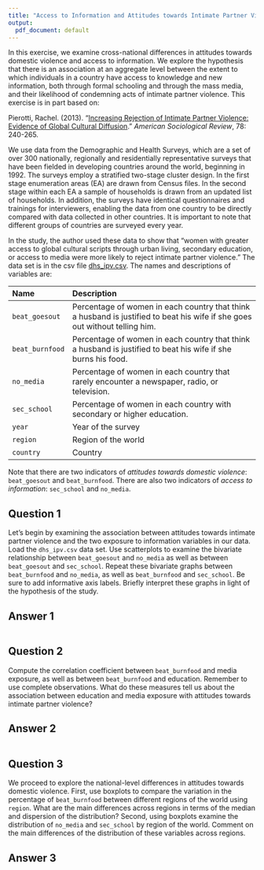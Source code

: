 ```yaml
---
title: "Access to Information and Attitudes towards Intimate Partner Violence"
output:
  pdf_document: default
---
```


In this exercise, we examine cross-national differences in attitudes towards domestic violence and access to information. We explore the hypothesis that there is an association at an aggregate level between the extent to which individuals in a country have access to knowledge and new information, both through formal schooling and through the mass media, and their likelihood of condemning acts of intimate partner violence.  This exercise is in part based on: 

Pierotti, Rachel. (2013). "[Increasing Rejection of Intimate Partner Violence: Evidence of Global Cultural Diffusion](http://dx.doi.org/10.1177/0003122413480363)." *American Sociological Review*, 78: 240-265. 

We use data from the Demographic and Health Surveys, which are a set of over 300 nationally, regionally and residentially representative surveys that have been fielded in developing countries around the world, beginning in 1992. The surveys employ a stratified two-stage cluster design. In the first stage enumeration areas (EA) are drawn from Census files. In the second stage within each EA a sample of households is drawn from an updated list of households. In addition, the surveys have identical questionnaires and trainings for interviewers, enabling the data from one country to be directly compared with data collected in other countries. It is important to note that different groups of countries are surveyed every year. 

In the study, the author used these data to show that "women with greater access to global cultural scripts through urban living, secondary education, or access to media were more likely to reject intimate partner violence." The data set is in the csv file [dhs_ipv.csv](https://raw.githubusercontent.com/pols1600/pols1600.github.io/master/datasets/measurement/dhs_ipv.csv). The names and descriptions of variables are:

-------------------------------------------------------------------------------
Name             Description
---------------- ---------------------------------------------------------
`beat_goesout`   Percentage of women in each country that think a husband is justified to beat his wife if she goes                     out without telling him. 

`beat_burnfood`  Percentage of women in each country that think a husband is justified to beat his wife if she burns                    his food.  

`no_media`       Percentage of women in each country that rarely encounter a newspaper, radio, or television. 

`sec_school`     Percentage of women in each country with secondary or higher education.

`year`           Year of the survey

`region`         Region of the world

`country`        Country
-------------------------------------------------------------------------------


Note that there are two indicators of *attitudes towards domestic violence*: `beat_goesout` and `beat_burnfood`. There are also two indicators of *access to information*: `sec_school` and `no_media`. 

## Question 1

Let's begin by examining the association between attitudes towards intimate partner violence and the two exposure to information variables in our data. Load the `dhs_ipv.csv` data set. Use scatterplots to examine the bivariate relationship between `beat_goesout` and `no_media` as well as between `beat_goesout` and `sec_school`. Repeat these bivariate graphs between `beat_burnfood` and  `no_media`, as well as `beat_burnfood` and `sec_school`. Be sure to add informative axis labels. Briefly interpret these graphs in light of the hypothesis of the study.

## Answer 1

```r

```

## Question 2

Compute the correlation coefficient between `beat_burnfood` and media exposure, as well as between `beat_burnfood` and education. Remember to use complete observations. What do these measures tell us about the association between education and media exposure with attitudes towards intimate partner violence?

## Answer 2

```r
```

## Question 3

We proceed to explore the national-level differences in attitudes towards domestic violence. First, use boxplots to compare the variation in the percentage of `beat_burnfood` between different regions of the world using `region`. What are the main differences across regions in terms of the median and dispersion of the distribution?  Second, using boxplots examine the distribution of `no_media` and `sec_school` by region of the world. Comment on the main differences of the distribution of these variables across regions. 

## Answer 3

```r

```
